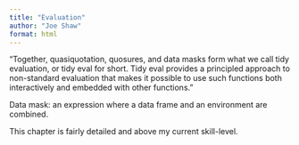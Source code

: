 ```yaml
---
title: "Evaluation"
author: "Joe Shaw"
format: html
---
```


"Together, quasiquotation, quosures, and data masks form what we call tidy evaluation, or tidy eval for short. Tidy eval provides a principled approach to non-standard evaluation that makes it possible to use such functions both interactively and embedded with other functions."

Data mask: an expression where a data frame and an environment are combined.

This chapter is fairly detailed and above my current skill-level.

